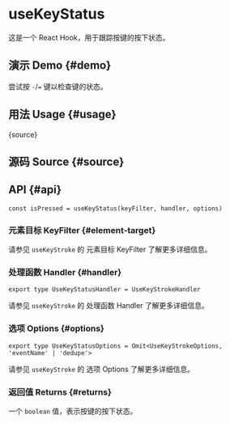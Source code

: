 # useKeyStatus


<HooksType category="Sensors" />

这是一个 React Hook，用于跟踪按键的按下状态。

## 演示 Demo \{#demo}

尝试按 `-`/`=` 键以检查键的状态。


<App />

## 用法 Usage \{#usage}


<RawCode>{source}</RawCode>

## 源码 Source \{#source}


<Source />

## API \{#api}

```tsx
const isPressed = useKeyStatus(keyFilter, handler, options)
```

### 元素目标 KeyFilter \{#element-target}


请参见 `useKeyStroke` 的 <Link to="/reference/use-key-stroke/#key-filter">元素目标 KeyFilter</Link> 了解更多详细信息。

### 处理函数 Handler \{#handler}

```tsx
export type UseKeyStatusHandler = UseKeyStrokeHandler
```

请参见 `useKeyStroke` 的 <Link to="/reference/use-key-stroke/#handler">处理函数 Handler</Link> 了解更多详细信息。

### 选项 Options \{#options}

```tsx
export type UseKeyStatusOptions = Omit<UseKeyStrokeOptions, 'eventName' | 'dedupe'>
```

请参见 `useKeyStroke` 的 <Link to="/reference/use-key-stroke/#options">选项 Options</Link> 了解更多详细信息。

### 返回值 Returns \{#returns}

一个 `boolean` 值，表示按键的按下状态。
